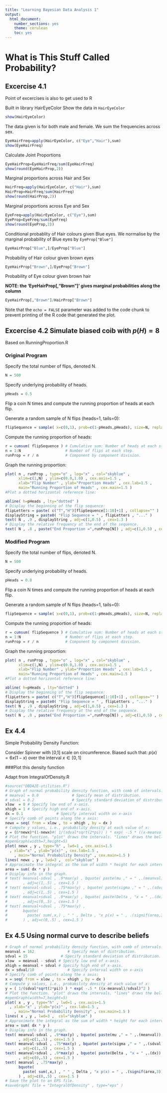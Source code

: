```yaml
---
title: "Learning Bayesian Data Analysis 1"
output:
  html_document:
    number_sections: yes
    theme: cerulean
    toc: yes
---
```

# What is This Stuff Called Probability?

## Excercise 4.1

Point of excercises is also to get used to R


Built in library HairEyeColor
Show the data in `HairEyeColor`
```r
show(HairEyeColor)
```
The data given is for both male and female. We sum the frequencies across sex.


```r
EyeHairFreq=apply(HairEyeColor, c("Eye","Hair"),sum)
show(EyeHairFreq)
```


Calculate Joint Proportions
```r
EyeHairProp=EyeHairFreq/sum(EyeHairFreq)
show(round(EyeHairProp,2))
```
Marginal proportions across Hair and Sex
```r
HairFreq=apply(HairEyeColor, c("Hair"),sum)
HairProp=HairFreq/sum(HairFreq)
show(round(HairProp,2))
```
Marginal proportions across Eye and Sex
```r
EyeFreq=apply(HairEyeColor, c("Eye"),sum)
EyeProp=EyeFreq/sum(EyeFreq)
show(round(EyeProp,2))
```

Conditional probablity of Hair colours given Blue eyes. We normalise by the marginal probability of Blue eyes by `EyeProp["Blue"]`
```r
EyeHairProp["Blue",]/EyeProp["Blue"]
```

Probability of Hair colour given brown eyes
```r
EyeHairProp["Brown",]/EyeProp["Brown"]
```


Probability of Eye colour given brown hair


**NOTE: the 'EyeHairProp[,"Brown"]' gives marginal probabilities along the column**
```r
EyeHairProp[,"Brown"]/HairProp["Brown"]
```

Note that the `echo = FALSE` parameter was added to the code chunk to prevent printing of the R code that generated the plot.

## Excercise 4.2 Simulate biased coib with $p(H)=8$

Based on RunningProportion.R 

### Original Program

Specify the total number of flips, denoted N.
```r
N = 500 
```
Specify underlying probability of heads.
```r
pHeads = 0.5 
```
Flip a coin N times and compute the running proportion of heads at each flip.

Generate a random sample of N flips (heads=1, tails=0):

```r
flipSequence = sample( x=c(0,1), prob=c(1-pHeads,pHeads), size=N, replace=TRUE )
```

Compute the running proportion of heads:
```r
r = cumsum( flipSequence ) # Cumulative sum: Number of heads at each step.
n = 1:N                    # Number of flips at each step.
runProp = r / n            # Component by component division.
```
Graph the running proportion:
```r
plot( n , runProp , type="o" , log="x" , col="skyblue" ,
      xlim=c(1,N) , ylim=c(0.0,1.0) , cex.axis=1.5 ,
      xlab="Flip Number" , ylab="Proportion Heads" , cex.lab=1.5 ,
      main="Running Proportion of Heads" , cex.main=1.5 )
#Plot a dotted horizontal reference line:

abline( h=pHeads , lty="dotted" )
# Display the beginning of the flip sequence:
flipLetters = paste( c("T","H")[flipSequence[1:10]+1] , collapse="" )
displayString = paste0( "Flip Sequence = " , flipLetters , "..." )
text( N , .9 , displayString , adj=c(1,0.5) , cex=1.3 )
# Display the relative frequency at the end of the sequence.
text( N , .8 , paste("End Proportion =",runProp[N]) , adj=c(1,0.5) , cex=1.3 )

```

### Modified Program

Specify the total number of flips, denoted N.
```r
N = 500 
```
Specify underlying probability of heads.
```r
pHeads = 0.8 
```
Flip a coin N times and compute the running proportion of heads at each flip.

Generate a random sample of N flips (heads=1, tails=0):

```r
flipSequence = sample( x=c(0,1), prob=c(1-pHeads,pHeads), size=N, replace=TRUE )
```

Compute the running proportion of heads:
```r
r = cumsum( flipSequence ) # Cumulative sum: Number of heads at each step.
n = 1:N                    # Number of flips at each step.
runProp = r / n            # Component by component division.
```
Graph the running proportion:
```r
plot( n , runProp , type="o" , log="x" , col="skyblue" ,
      xlim=c(1,N) , ylim=c(0.0,1.0) , cex.axis=1.5 ,
      xlab="Flip Number" , ylab="Proportion Heads" , cex.lab=1.5 ,
      main="Running Proportion of Heads" , cex.main=1.5 )
#Plot a dotted horizontal reference line:

abline( h=pHeads , lty="dotted" )
# Display the beginning of the flip sequence:
flipLetters = paste( c("T","H")[flipSequence[1:10]+1] , collapse="" )
displayString = paste0( "Flip Sequence = " , flipLetters , "..." )
text( N , .9 , displayString , adj=c(1,0.5) , cex=1.3 )
# Display the relative frequency at the end of the sequence.
text( N , .8 , paste("End Proportion =",runProp[N]) , adj=c(1,0.5) , cex=1.3 )

```

## Ex 4.4

Simple Probability Density Function:

Consider Spinner with [0,1] scale on circumference. Biased such that: $p(x)=6x(1-x)$ over the interval $x\in [0,1]$

###Plot this density function

Adapt from IntegralOfDensity.R
```r
#source("DBDA2E-utilities.R")
# Graph of normal probability density function, with comb of intervals.
# meanval = 0.0               # Specify mean of distribution.
# sdval = 0.2                 # Specify standard deviation of distribution.
xlow  = 0 # Specify low end of x-axis.
xhigh = 1 # Specify high end of x-axis.
dx = 0.1               # Specify interval width on x-axis
# Specify comb of points along the x axis:
newx = seq( from = xlow , to = xhigh , by = dx )
# Compute y values, i.e., probability density at each value of x:
y = (6*newx)*(1-newx)#( 1/(sdval*sqrt(2*pi)) ) * exp( -.5 * ((x-meanval)/sdval)^2 )
# Plot the function. "plot" draws the intervals. "lines" draws the bell curve.
#openGraph(width=7,height=5)
plot( newx , y , type="h" , lwd=1 , cex.axis=1.5
  , xlab="x" , ylab="p(x)" , cex.lab=1.5 ,
	, main="Normal Probability Density" , cex.main=1.5 )
lines( newx , y , lwd=3 ,  col="skyblue" )
# Approximate the integral as the sum of width * height for each interval.
area = sum( dx * y )
# Display info in the graph.
# text( meanval-sdval , .9*max(y) , bquote( paste(mu ," = " ,.(meanval)) )
#       , adj=c(1,.5) , cex=1.5 )
# text( meanval-sdval , .75*max(y) , bquote( paste(sigma ," = " ,.(sdval)) )
#       , adj=c(1,.5) , cex=1.5 )
# text( meanval+sdval , .9*max(y) , bquote( paste(Delta , "x = " ,.(dx)) )
#       , adj=c(0,.5) , cex=1.5 )
# text( meanval+sdval , .75*max(y) ,
#       bquote(
#         paste( sum(,x,) , " " , Delta , "x p(x) = " , .(signif(area,3)) )
#       ) , adj=c(0,.5) , cex=1.5 )

```

## Ex 4.5 Using normal curve to describe beliefs

```r
# Graph of normal probability density function, with comb of intervals.
meanval = 162               # Specify mean of distribution.
sdval = 15               # Specify standard deviation of distribution.
xlow  = meanval - sdval # Specify low end of x-axis.
xhigh = meanval + sdval # Specify high end of x-axis.
dx = sdval/10               # Specify interval width on x-axis
# Specify comb of points along the x axis:
x = seq( from = xlow , to = xhigh , by = dx )
# Compute y values, i.e., probability density at each value of x:
y = ( 1/(sdval*sqrt(2*pi)) ) * exp( -.5 * ((x-meanval)/sdval)^2 )
# Plot the function. "plot" draws the intervals. "lines" draws the bell curve.
#openGraph(width=7,height=5)
plot( x , y , type="h" , lwd=1 , cex.axis=1.5
  , xlab="x" , ylab="p(x)" , cex.lab=1.5 ,
	, main="Normal Probability Density" , cex.main=1.5 )
lines( x , y , lwd=3 ,  col="skyblue" )
# Approximate the integral as the sum of width * height for each interval.
area = sum( dx * y )
# Display info in the graph.
text( meanval-sdval , .9*max(y) , bquote( paste(mu ," = " ,.(meanval)) )
      , adj=c(1,.5) , cex=1.5 )
text( meanval-sdval , .75*max(y) , bquote( paste(sigma ," = " ,.(sdval)) )
      , adj=c(1,.5) , cex=1.5 )
text( meanval+sdval , .9*max(y) , bquote( paste(Delta , "x = " ,.(dx)) )
      , adj=c(0,.5) , cex=1.5 )
text( meanval , .75*max(y) ,
      bquote(
        paste( sum(,x,) , " " , Delta , "x p(x) = " , .(signif(area,3)) )
      ) , adj=c(0,.5) , cex=1.5 )
# Save the plot to an EPS file.
#saveGraph( file = "IntegralOfDensity" , type="eps" )

```



